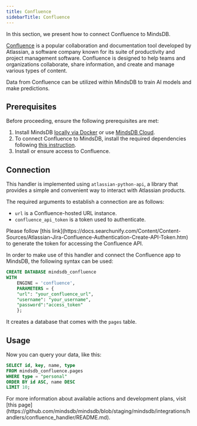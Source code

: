 ```yaml
---
title: Confluence
sidebarTitle: Confluence
---
```


In this section, we present how to connect Confluence to MindsDB.

[Confluence](https://www.atlassian.com/software/confluence) is a popular collaboration and documentation tool developed by Atlassian, a software company known for its suite of productivity and project management software. Confluence is designed to help teams and organizations collaborate, share information, and create and manage various types of content.

Data from Confluence can be utilized within MindsDB to train AI models and make predictions.

## Prerequisites

Before proceeding, ensure the following prerequisites are met:

1. Install MindsDB [locally via Docker](https://docs.mindsdb.com/setup/self-hosted/docker) or use [MindsDB Cloud](https://cloud.mindsdb.com/).
2. To connect Confluence to MindsDB, install the required dependencies following [this instruction](/setup/self-hosted/docker#install-dependencies).
3. Install or ensure access to Confluence.

## Connection

This handler is implemented using `atlassian-python-api`, a library that provides a simple and convenient way to interact with Atlassian products.

The required arguments to establish a connection are as follows:

* `url` is a Confluence-hosted URL instance.
* `confluence_api_token` is a token used to authenticate.

<Tip>
Please follow [this link](https://docs.searchunify.com/Content/Content-Sources/Atlassian-Jira-Confluence-Authentication-Create-API-Token.htm) to generate the token for accessing the Confluence API.
</Tip>

In order to make use of this handler and connect the Confluence app to MindsDB, the following syntax can be used:

```sql
CREATE DATABASE mindsdb_confluence
WITH
    ENGINE = 'confluence',
    PARAMETERS = {
    "url": "your_confluence_url",
    "username": "your_username",
    "password":"access_token"
    };
```

It creates a database that comes with the `pages` table.

## Usage

Now you can query your data, like this:

```sql
SELECT id, key, name, type
FROM mindsdb_confluence.pages
WHERE type = "personal"
ORDER BY id ASC, name DESC
LIMIT 10;
```

<Info>
For more information about available actions and development plans, visit [this page](https://github.com/mindsdb/mindsdb/blob/staging/mindsdb/integrations/handlers/confluence_handler/README.md).
</Info>
